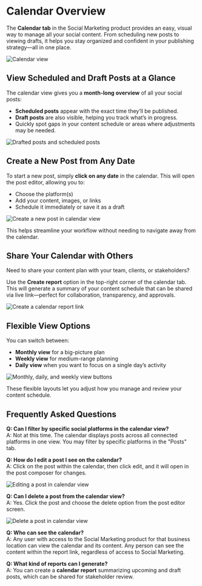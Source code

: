 # Calendar Overview

The **Calendar tab** in the Social Marketing product provides an easy, visual way to manage all your social content. From scheduling new posts to viewing drafts, it helps you stay organized and confident in your publishing strategy—all in one place.

![Calendar view](./img/calendar.png)

## View Scheduled and Draft Posts at a Glance

The calendar view gives you a **month-long overview** of all your social posts:

- **Scheduled posts** appear with the exact time they’ll be published.
- **Draft posts** are also visible, helping you track what’s in progress.
- Quickly spot gaps in your content schedule or areas where adjustments may be needed.

![Drafted posts and scheduled posts](./img/draft-scheduled-posts.png)

## Create a New Post from Any Date

To start a new post, simply **click on any date** in the calendar. This will open the post editor, allowing you to:

- Choose the platform(s)
- Add your content, images, or links
- Schedule it immediately or save it as a draft

![Create a new post in calendar view](./img/new-calendar-post.png)

This helps streamline your workflow without needing to navigate away from the calendar.

## Share Your Calendar with Others

Need to share your content plan with your team, clients, or stakeholders?

Use the **Create report** option in the top-right corner of the calendar tab. This will generate a summary of your content schedule that can be shared via live link—perfect for collaboration, transparency, and approvals.

![Create a calendar report link](./img/create-report.png)

## Flexible View Options

You can switch between:

- **Monthly view** for a big-picture plan
- **Weekly view** for medium-range planning
- **Daily view** when you want to focus on a single day’s activity

![Monthly, daily, and weekly view buttons](./img/month-week-day.png)

These flexible layouts let you adjust how you manage and review your content schedule.

## Frequently Asked Questions 

**Q: Can I filter by specific social platforms in the calendar view?**  
A: Not at this time. The calendar displays posts across all connected platforms in one view. You may filter by specific platforms in the "Posts" tab. 

**Q: How do I edit a post I see on the calendar?**  
A: Click on the post within the calendar, then click edit, and it will open in the post composer for changes.

![Editing a post in calendar view](./img/edit-post.png)

**Q: Can I delete a post from the calendar view?**  
A: Yes. Click the post and choose the delete option from the post editor screen.

![Delete a post in calendar view](./img/delete-post.png)

**Q: Who can see the calendar?**  
A: Any user with access to the Social Marketing product for that business location can view the calendar and its content. Any person can see the content within the report link, regardless of access to Social Marketing.

**Q: What kind of reports can I generate?**  
A: You can create a **calendar report** summarizing upcoming and draft posts, which can be shared for stakeholder review.
